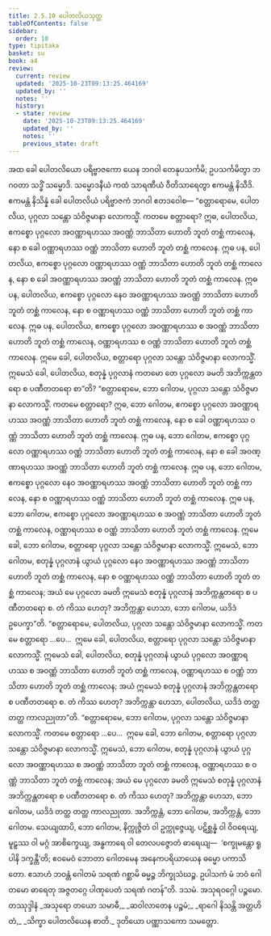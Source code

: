 ```yaml
---
title: 2.5.10 ပေါတလိယသုတ္တ
tableOfContents: false
sidebar:
  order: 10
type: tipitaka
basket: su
book: a4
review:
  current: review
  updated: '2025-10-23T09:13:25.464169'
  updated_by: ''
  notes: ''
  history:
  - state: review
    date: '2025-10-23T09:13:25.464169'
    updated_by: ''
    notes: ''
    previous_state: draft
---
```



<ReviewStatus review={frontmatter.review} showDetails={true} />

<HypothesisAnnotation frontmatter={frontmatter} />

<DynamicBreadcrumb />

<Division number="100" book="a4" e="ch" v="15" p="413">

<Paragraph number="663" book="a4">
အထ ခေါ ပေါတလိယော ပရိဗ္ဗာဇကော ယေန ဘဂဝါ တေနုပသင်္ကမိ; ဥပသင်္ကမိတွာ ဘဂဝတာ သဒ္ဓိံ သမ္မောဒိ. သမ္မောဒနီယံ ကထံ သာရဏီယံ ဝီတိသာရေတွာ ဧကမန္တံ နိသီဒိ. ဧကမန္တံ နိသိန္နံ ခေါ ပေါတလိယံ ပရိဗ္ဗာဇကံ ဘဂဝါ ဧတဒဝေါစ—
</Paragraph>

<Paragraph number="664" book="a4">
“စတ္တာရောမေ, ပေါတလိယ, ပုဂ္ဂလာ သန္တော သံဝိဇ္ဇမာနာ လောကသ္မိံ. ကတမေ စတ္တာရော? ဣဓ, ပေါတလိယ, ဧကစ္စော ပုဂ္ဂလော အဝဏ္ဏာရဟဿ အဝဏ္ဏံ ဘာသိတာ ဟောတိ ဘူတံ တစ္ဆံ ကာလေန, နော စ ခေါ ဝဏ္ဏာရဟဿ ဝဏ္ဏံ ဘာသိတာ ဟောတိ ဘူတံ တစ္ဆံ ကာလေန. ဣဓ ပန, ပေါတလိယ, ဧကစ္စော ပုဂ္ဂလော ဝဏ္ဏာရဟဿ ဝဏ္ဏံ ဘာသိတာ ဟောတိ ဘူတံ တစ္ဆံ ကာလေန, နော စ ခေါ အဝဏ္ဏာရဟဿ အဝဏ္ဏံ ဘာသိတာ ဟောတိ ဘူတံ တစ္ဆံ ကာလေန. ဣဓ ပန, ပေါတလိယ, ဧကစ္စော ပုဂ္ဂလော နေဝ အဝဏ္ဏာရဟဿ အဝဏ္ဏံ ဘာသိတာ ဟောတိ ဘူတံ တစ္ဆံ ကာလေန, နော စ ဝဏ္ဏာရဟဿ ဝဏ္ဏံ ဘာသိတာ ဟောတိ ဘူတံ တစ္ဆံ ကာလေန. ဣဓ ပန, ပေါတလိယ, ဧကစ္စော ပုဂ္ဂလော အဝဏ္ဏာရဟဿ စ အဝဏ္ဏံ ဘာသိတာ ဟောတိ ဘူတံ တစ္ဆံ ကာလေန, ဝဏ္ဏာရဟဿ စ ဝဏ္ဏံ ဘာသိတာ ဟောတိ ဘူတံ တစ္ဆံ ကာလေန. ဣမေ ခေါ, ပေါတလိယ, စတ္တာရော ပုဂ္ဂလာ သန္တော သံဝိဇ္ဇမာနာ လောကသ္မိံ. ဣမေသံ ခေါ, ပေါတလိယ, စတုန္နံ ပုဂ္ဂလာနံ ကတမော တေ ပုဂ္ဂလော ခမတိ အဘိက္ကန္တတရော စ ပဏီတတရော စာ”တိ?
</Paragraph>

<Paragraph number="665" book="a4">
“စတ္တာရောမေ, ဘော ဂေါတမ, ပုဂ္ဂလာ သန္တော သံဝိဇ္ဇမာနာ လောကသ္မိံ. ကတမေ စတ္တာရော? ဣဓ, ဘော ဂေါတမ, ဧကစ္စော ပုဂ္ဂလော အဝဏ္ဏာရဟဿ အဝဏ္ဏံ ဘာသိတာ ဟောတိ ဘူတံ တစ္ဆံ ကာလေန, နော စ ခေါ ဝဏ္ဏာရဟဿ ဝဏ္ဏံ ဘာသိတာ ဟောတိ ဘူတံ တစ္ဆံ ကာလေန. ဣဓ ပန, ဘော ဂေါတမ, ဧကစ္စော ပုဂ္ဂလော ဝဏ္ဏာရဟဿ ဝဏ္ဏံ ဘာသိတာ ဟောတိ ဘူတံ တစ္ဆံ ကာလေန, နော စ ခေါ အဝဏ္ဏာရဟဿ အဝဏ္ဏံ ဘာသိတာ ဟောတိ ဘူတံ တစ္ဆံ ကာလေန. ဣဓ ပန, ဘော ဂေါတမ, ဧကစ္စော ပုဂ္ဂလော နေဝ အဝဏ္ဏာရဟဿ အဝဏ္ဏံ ဘာသိတာ ဟောတိ ဘူတံ တစ္ဆံ ကာလေန, နော စ ဝဏ္ဏာရဟဿ ဝဏ္ဏံ ဘာသိတာ ဟောတိ ဘူတံ တစ္ဆံ ကာလေန. ဣဓ ပန, ဘော ဂေါတမ, ဧကစ္စော ပုဂ္ဂလော အဝဏ္ဏာရဟဿ စ အဝဏ္ဏံ ဘာသိတာ ဟောတိ ဘူတံ တစ္ဆံ ကာလေန, ဝဏ္ဏာရဟဿ စ ဝဏ္ဏံ ဘာသိတာ ဟောတိ ဘူတံ တစ္ဆံ ကာလေန. ဣမေ ခေါ, ဘော ဂေါတမ, စတ္တာရော ပုဂ္ဂလာ သန္တော သံဝိဇ္ဇမာနာ လောကသ္မိံ. ဣမေသံ, ဘော ဂေါတမ, စတုန္နံ ပုဂ္ဂလာနံ ယွာယံ ပုဂ္ဂလော နေဝ အဝဏ္ဏာရဟဿ အဝဏ္ဏံ ဘာသိတာ ဟောတိ ဘူတံ တစ္ဆံ ကာလေန, နော စ ဝဏ္ဏာရဟဿ ဝဏ္ဏံ ဘာသိတာ ဟောတိ ဘူတံ တစ္ဆံ ကာလေန; အယံ မေ ပုဂ္ဂလော ခမတိ ဣမေသံ စတုန္နံ ပုဂ္ဂလာနံ အဘိက္ကန္တတရော စ ပဏီတတရော စ. တံ ကိဿ ဟေတု? အဘိက္ကန္တာ ဟေသာ, ဘော ဂေါတမ, ယဒိဒံ ဥပေက္ခာ”တိ.
</Paragraph>

<Paragraph number="666" book="a4">
“စတ္တာရောမေ, ပေါတလိယ, ပုဂ္ဂလာ သန္တော သံဝိဇ္ဇမာနာ လောကသ္မိံ. ကတမေ စတ္တာရော …ပေ…  ဣမေ ခေါ, ပေါတလိယ, စတ္တာရော ပုဂ္ဂလာ သန္တော သံဝိဇ္ဇမာနာ လောကသ္မိံ. ဣမေသံ ခေါ, ပေါတလိယ, စတုန္နံ ပုဂ္ဂလာနံ ယွာယံ ပုဂ္ဂလော အဝဏ္ဏာရဟဿ စ အဝဏ္ဏံ ဘာသိတာ ဟောတိ ဘူတံ တစ္ဆံ ကာလေန, ဝဏ္ဏာရဟဿ စ ဝဏ္ဏံ ဘာသိတာ ဟောတိ ဘူတံ တစ္ဆံ ကာလေန; အယံ ဣမေသံ စတုန္နံ ပုဂ္ဂလာနံ အဘိက္ကန္တတရော စ ပဏီတတရော စ. တံ ကိဿ ဟေတု? အဘိက္ကန္တာ ဟေသာ, ပေါတလိယ, ယဒိဒံ တတ္ထ တတ္ထ ကာလညုတာ”တိ.
</Paragraph>

<Paragraph number="667" book="a4">
“စတ္တာရောမေ, ဘော ဂေါတမ, ပုဂ္ဂလာ သန္တော သံဝိဇ္ဇမာနာ လောကသ္မိံ. ကတမေ စတ္တာရော …ပေ…  ဣမေ ခေါ, ဘော ဂေါတမ, စတ္တာရော ပုဂ္ဂလာ သန္တော သံဝိဇ္ဇမာနာ လောကသ္မိံ. ဣမေသံ, ဘော ဂေါတမ, စတုန္နံ ပုဂ္ဂလာနံ ယွာယံ ပုဂ္ဂလော အဝဏ္ဏာရဟဿ စ အဝဏ္ဏံ ဘာသိတာ ဘူတံ တစ္ဆံ ကာလေန, ဝဏ္ဏာရဟဿ စ ဝဏ္ဏံ ဘာသိတာ ဘူတံ တစ္ဆံ ကာလေန; အယံ မေ ပုဂ္ဂလော ခမတိ ဣမေသံ စတုန္နံ ပုဂ္ဂလာနံ အဘိက္ကန္တတရော စ ပဏီတတရော စ. တံ ကိဿ ဟေတု? အဘိက္ကန္တာ ဟေသာ, ဘော ဂေါတမ, ယဒိဒံ တတ္ထ တတ္ထ ကာလညုတာ.
</Paragraph>

<Paragraph number="668" book="a4">
အဘိက္ကန္တံ, ဘော ဂေါတမ, အဘိက္ကန္တံ, ဘော ဂေါတမ. သေယျထာပိ, ဘော ဂေါတမ, နိက္ကုဇ္ဇိတံ ဝါ ဥက္ကုဇ္ဇေယျ, ပဋိစ္ဆန္နံ ဝါ ဝိဝရေယျ, မူဠှဿ ဝါ မဂ္ဂံ အာစိက္ခေယျ, အန္ဓကာရေ ဝါ တေလပဇ္ဇောတံ ဓာရေယျ—  ‘စက္ခုမန္တော ရူပါနိ ဒက္ခန္တီ’တိ; ဧဝမေဝံ ဘောတာ ဂေါတမေန အနေကပရိယာယေန ဓမ္မော ပကာသိတော. ဧသာဟံ ဘဝန္တံ ဂေါတမံ သရဏံ ဂစ္ဆာမိ ဓမ္မဉ္စ ဘိက္ခုသံဃဉ္စ. ဥပါသကံ မံ ဘဝံ ဂေါတမော ဓာရေတု အဇ္ဇတဂ္ဂေ ပါဏုပေတံ သရဏံ ဂတန်”တိ.

</Paragraph>
</Division>

<Paragraph number="669" type="center" book="a4">
ဒသမံ.



</Paragraph>

<Paragraph number="670" type="center" book="a4">
အသုရဝဂ္ဂေါ ပဉ္စမော.



</Paragraph>

<Paragraph number="671" type="center" book="a4">
တဿုဒ္ဒါနံ


</Paragraph>

<Paragraph number="672" type="verses" book="a4">
_အသုရော တယော သမာဓီ,_  
_ဆဝါလာတေန ပဉ္စမံ;_  
_ရာဂေါ နိသန္တိ အတ္တဟိတံ,_  
_သိက္ခာ ပေါတလိယေန စာတိ._  


</Paragraph>

<Paragraph number="673" type="center" book="a4">
ဒုတိယော ပဏ္ဏာသကော သမတ္တော.
</Paragraph>
